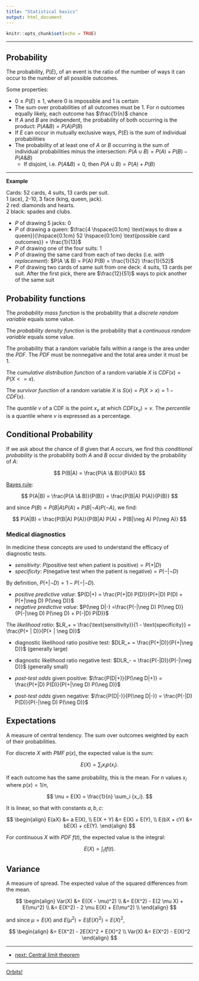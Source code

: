 ```yaml
---
title: "Statistical basics"
output: html_document
---
```


```r
knitr::opts_chunk$set(echo = TRUE)
```

***

## Probability

The probability, $P(E)$, of an event is the ratio of the number of ways it can occur to the number of all possible outcomes.

Some properties:

- $0 \leq P(E) \leq 1$, where $0$ is impossible and $1$ is certain
- The sum over probabilities of all outcomes must be $1$. For $n$ outcomes equally likely, each outcome has $\frac{1}{n}$ chance
- If $A$ and $B$ are independent, the probability of both occurring is the product: $P(A \& B) = P(A) P(B)$
- If $E$ can occur in mutually exclusive ways, $P(E)$ is the sum of individual probabilities
- The probability of at least one of $A$ or $B$ occurring is the sum of individual probabilities minus the intersection: $P(A \cup B) = P(A) + P(B) - P(A \& B)$
    - If disjoint, i.e. $P(A \& B) = 0$, then $P(A \cup B) = P(A) + P(B)$

***

**Example**

Cards: 52 cards, 4 suits, 13 cards per suit.  
1 (ace), 2-10, 3 face (king, queen, jack).  
2 red: diamonds and hearts.  
2 black: spades and clubs.  

- $P$ of drawing 5 jacks: $0$
- $P$ of drawing a queen: $\frac{4 \hspace{0.1cm} \text{ways to draw a queen}}{\hspace{0.1cm} 52 \hspace{0.1cm} \text{possible card outcomes}} = \frac{1}{13}$
- $P$ of drawing one of the four suits: $1$
- $P$ of drawing the same card from each of two decks (i.e. *with replacement*): $P(A \& B) = P(A) P(B) = \frac{1}{52} \frac{1}{52}$
- $P$ of drawing two cards of same suit from one deck: $4$ suits, $13$ cards per suit. After the first pick, there are $\frac{12}{51}$ ways to pick another of the same suit

## Probability functions

The *probability mass function* is the probability that a *discrete random variable* equals some value.

The *probability density function* is the probability that a *continuous random variable* equals some value.

The probability that a random variable falls within a range is the area under the $PDF$. The $PDF$ must be nonnegative and the total area under it must be $1$.

The *cumulative distribution function* of a random variable $X$ is $CDF(x) = P(X <= x)$.

The *survivor function* of a random variable $X$ is $S(x) = P(X > x) = 1 - CDF(x)$.

The *quantile* $v$ of a CDF is the point $x_v$ at which $CDF(x_v) = v$. The *percentile* is a quantile where $v$ is expressed as a percentage.

## Conditional Probability

If we ask about the chance of $B$ given that $A$ occurs, we find this *conditional probability* is the probability both $A$ and $B$ occur divided by the probability of $A$:

$$
P(B|A) = \frac{P(A \& B)}{P(A)}
$$

[Bayes rule](https://en.wikipedia.org/wiki/Bayes%27_theorem):

$$
P(A|B) = \frac{P(A \& B)}{P(B)} = \frac{P(B|A) P(A)}{P(B)}
$$

and since $P(B) = P(B|A) P(A) + P(B|\neg A) P(\neg A)$, we find:

$$
P(A|B) = \frac{P(B|A) P(A)}{P(B|A) P(A) + P(B|\neg A) P(\neg A)}
$$

### Medical diagnostics

In medicine these concepts are used to understand the efficacy of diagnostic tests.

- *sensitivity*: $P(\text{positive test when patient is positive}) = P(+|D)$
- *specificity*: $P(\text{negative test when the patient is negative}) = P(-|\neg D)$

By definition, $P(+|\neg D) = 1 - P(-|\neg D)$.

- *positive predictive value*: $P(D|+) = \frac{P(+|D) P(D)}{P(+|D) P(D) + P(+|\neg D) P(\neg D)}$
- *negative predictive value*: $P(\neg D|-) =\frac{P(-|\neg D) P(\neg D)}{P(-|\neg D) P(\neg D) + P(-|D) P(D)}$

The *likelihood ratio*: $LR_+ = \frac{\text{sensitivity}}{1 - \text{specificity}} = \frac{P(+ | D)}{P(+ | \neg D)}$

- diagnostic likelihood ratio positive test: $DLR_+ = \frac{P(+|D)}{P(+|\neg D)}$ (generally large)
- diagnostic likelihood ratio negative test: $DLR_- = \frac{P(-|D)}{P(-|\neg D)}$ (generally small)

- *post-test odds* given positive: $\frac{P(D|+)}{P(\neg D|+)} = \frac{P(+|D) P(D)}{P(+|\neg D) P(\neg D)}$
- *post-test odds* given negative: $\frac{P(D|-)}{P(\neg D|-)} = \frac{P(-|D) P(D)}{P(-|\neg D) P(\neg D)}$

## Expectations

A measure of central tendency. The sum over outcomes weighted by each of their probabilities.

For discrete $X$ with $PMF$ $p(x)$, the expected value is the sum:

$$
E(X) = \sum_i {x_i p(x_i)}.
$$

If each outcome has the same probability, this is the mean. For $n$ values $x_i$ where $p(x) = 1/n$,

$$
\mu = E(X) = \frac{1}{n} \sum_i {x_i}.
$$

It is linear, so that with constants $a, b, c$:

$$
\begin{align}
E(aX) &= a E(X), \\
E(X + Y) &= E(X) + E(Y), \\
E(bX + cY) &= bE(X) + cE(Y).
\end{align}
$$

For continuous $X$ with $PDF$ $f(t)$, the expected value is the integral:

$$
E(X) = \int_t {t f(t)}.
$$

## Variance

A measure of spread. The expected value of the squared differences from the mean.

$$
\begin{align}
Var(X) &= E((X - \mu)^2) \\
       &= E(X^2) - E(2 \mu X) + E(\mu^2) \\
       &= E(X^2) - 2 \mu E(X) + E(\mu^2) \\
\end{align}
$$

and since $\mu = E(X)$ and $E(\mu^2) = E(E(X)^2) = E(X)^2$,

$$
\begin{align}
       &= E(X^2) - 2E(X)^2 + E(X)^2 \\
Var(X) &= E(X^2) - E(X)^2
\end{align}
$$

***

- [next: Central limit theorem](./central_limit.html)

***

[Orbits!](../index.html)
